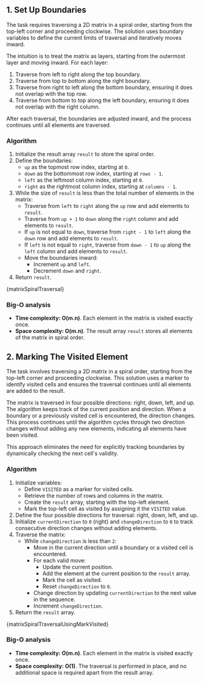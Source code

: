 

## 1. Set Up Boundaries

The task requires traversing a 2D matrix in a spiral order, starting from the top-left corner and proceeding clockwise. The solution uses boundary variables to define the current limits of traversal and iteratively moves inward.

The intuition is to treat the matrix as layers, starting from the outermost layer and moving inward. For each layer:

1. Traverse from left to right along the top boundary.
2. Traverse from top to bottom along the right boundary.
3. Traverse from right to left along the bottom boundary, ensuring it does not overlap with the top row.
4. Traverse from bottom to top along the left boundary, ensuring it does not overlap with the right column.

After each traversal, the boundaries are adjusted inward, and the process continues until all elements are traversed.

### Algorithm

1. Initialize the result array `result` to store the spiral order.
2. Define the boundaries:
   - `up` as the topmost row index, starting at `0`.
   - `down` as the bottommost row index, starting at `rows - 1`.
   - `left` as the leftmost column index, starting at `0`.
   - `right` as the rightmost column index, starting at `columns - 1`.
3. While the size of `result` is less than the total number of elements in the matrix:
   - Traverse from `left` to `right` along the `up` row and add elements to `result`.
   - Traverse from `up + 1` to `down` along the `right` column and add elements to `result`.
   - If `up` is not equal to `down`, traverse from `right - 1` to `left` along the `down` row and add elements to `result`.
   - If `left` is not equal to `right`, traverse from `down - 1` to `up` along the `left` column and add elements to `result`.
   - Move the boundaries inward:
     - Increment `up` and `left`.
     - Decrement `down` and `right`.
4. Return `result`.

<MDXCodeBlock>{matrixSpiralTraversal}</MDXCodeBlock>

### Big-O analysis

- **Time complexity: O(m.n)**. Each element in the matrix is visited exactly once.
- **Space complexity: O(m.n)**. The result array `result` stores all elements of the matrix in spiral order.

## 2. Marking The Visited Element

The task involves traversing a 2D matrix in a spiral order, starting from the top-left corner and proceeding clockwise. This solution uses a marker to identify visited cells and ensures the traversal continues until all elements are added to the result.

The matrix is traversed in four possible directions: right, down, left, and up. The algorithm keeps track of the current position and direction. When a boundary or a previously visited cell is encountered, the direction changes. This process continues until the algorithm cycles through two direction changes without adding any new elements, indicating all elements have been visited.

This approach eliminates the need for explicitly tracking boundaries by dynamically checking the next cell's validity.

### Algorithm

1. Initialize variables:
   - Define `VISITED` as a marker for visited cells.
   - Retrieve the number of rows and columns in the matrix.
   - Create the `result` array, starting with the top-left element.
   - Mark the top-left cell as visited by assigning it the `VISITED` value.
2. Define the four possible directions for traversal: right, down, left, and up.
3. Initialize `currentDirection` to `0` (right) and `changeDirection` to `0` to track consecutive direction changes without adding elements.
4. Traverse the matrix:
   - While `changeDirection` is less than `2`:
     - Move in the current direction until a boundary or a visited cell is encountered.
     - For each valid move:
       - Update the current position.
       - Add the element at the current position to the `result` array.
       - Mark the cell as visited.
       - Reset `changeDirection` to `0`.
     - Change direction by updating `currentDirection` to the next value in the sequence.
     - Increment `changeDirection`.
5. Return the `result` array.

<MDXCodeBlock>{matrixSpiralTraversalUsingMarkVisited}</MDXCodeBlock>

### Big-O analysis

- **Time complexity: O(m.n)**. Each element in the matrix is visited exactly once.
- **Space complexity: O(1)**. The traversal is performed in place, and no additional space is required apart from the result array.
